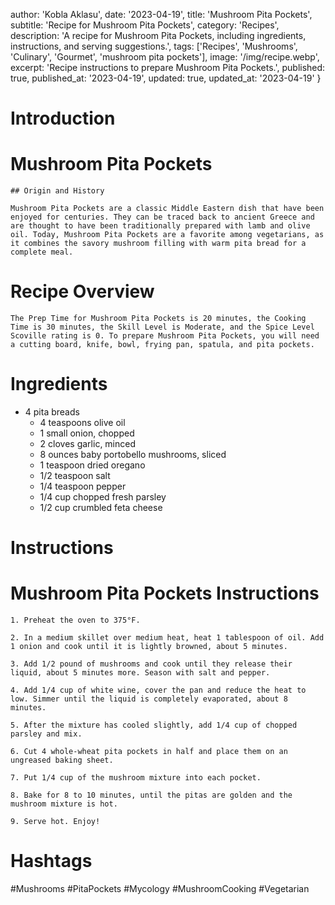
  author: 'Kobla Aklasu',
  date: '2023-04-19',
  title: 'Mushroom Pita Pockets',
  subtitle: 'Recipe for Mushroom Pita Pockets',
  category: 'Recipes',
  description: 'A recipe for Mushroom Pita Pockets, including ingredients, instructions, and serving suggestions.',
  tags: ['Recipes', 'Mushrooms', 'Culinary', 'Gourmet', 'mushroom pita pockets'],
  image: '/img/recipe.webp',
  excerpt: 'Recipe instructions to prepare Mushroom Pita Pockets.',
  published: true,
  published_at: '2023-04-19',
  updated: true,
  updated_at: '2023-04-19'
}


  # Introduction

# Mushroom Pita Pockets
    
    ## Origin and History
    
    Mushroom Pita Pockets are a classic Middle Eastern dish that have been enjoyed for centuries. They can be traced back to ancient Greece and are thought to have been traditionally prepared with lamb and olive oil. Today, Mushroom Pita Pockets are a favorite among vegetarians, as it combines the savory mushroom filling with warm pita bread for a complete meal.

# Recipe Overview

    The Prep Time for Mushroom Pita Pockets is 20 minutes, the Cooking Time is 30 minutes, the Skill Level is Moderate, and the Spice Level Scoville rating is 0. To prepare Mushroom Pita Pockets, you will need a cutting board, knife, bowl, frying pan, spatula, and pita pockets.

# Ingredients

- 4 pita breads
    - 4 teaspoons olive oil 
    - 1 small onion, chopped 
    - 2 cloves garlic, minced 
    - 8 ounces baby portobello mushrooms, sliced 
    - 1 teaspoon dried oregano 
    - 1/2 teaspoon salt 
    - 1/4 teaspoon pepper 
    - 1/4 cup chopped fresh parsley 
    - 1/2 cup crumbled feta cheese

# Instructions

# Mushroom Pita Pockets Instructions
    
    1. Preheat the oven to 375°F.
    
    2. In a medium skillet over medium heat, heat 1 tablespoon of oil. Add 1 onion and cook until it is lightly browned, about 5 minutes. 
    
    3. Add 1/2 pound of mushrooms and cook until they release their liquid, about 5 minutes more. Season with salt and pepper. 
    
    4. Add 1/4 cup of white wine, cover the pan and reduce the heat to low. Simmer until the liquid is completely evaporated, about 8 minutes.
    
    5. After the mixture has cooled slightly, add 1/4 cup of chopped parsley and mix. 
    
    6. Cut 4 whole-wheat pita pockets in half and place them on an ungreased baking sheet.
    
    7. Put 1/4 cup of the mushroom mixture into each pocket.
    
    8. Bake for 8 to 10 minutes, until the pitas are golden and the mushroom mixture is hot. 
    
    9. Serve hot. Enjoy!

# Hashtags

#Mushrooms #PitaPockets #Mycology #MushroomCooking #Vegetarian



